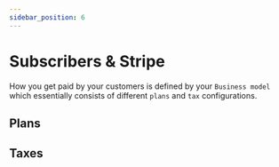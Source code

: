 ```yaml
---
sidebar_position: 6
---
```


# Subscribers & Stripe
How you get paid by your customers is defined by your `Business model` which essentially consists of different `plans` and `tax` configurations.

## Plans

## Taxes